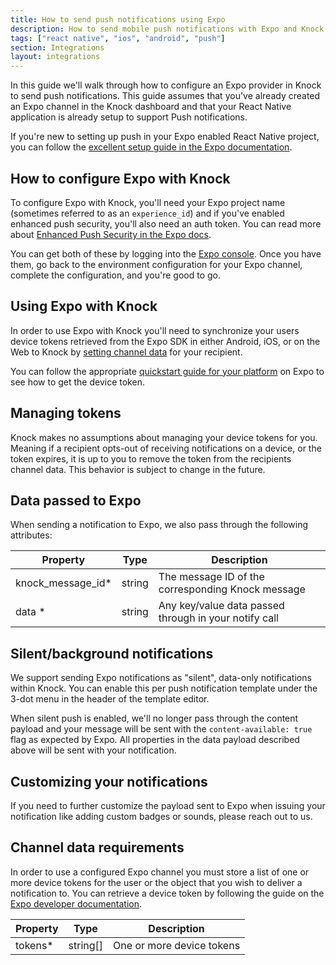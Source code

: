 ```yaml
---
title: How to send push notifications using Expo
description: How to send mobile push notifications with Expo and Knock
tags: ["react native", "ios", "android", "push"]
section: Integrations
layout: integrations
---
```



In this guide we'll walk through how to configure an Expo provider in Knock to send push notifications. This guide assumes that you've already created an Expo channel in the Knock dashboard and that your React Native application is already setup to support Push notifications.

If you're new to setting up push in your Expo enabled React Native project, you can follow the [excellent setup guide in the Expo documentation](https://docs.expo.dev/push-notifications/overview/).

## How to configure Expo with Knock

To configure Expo with Knock, you'll need your Expo project name (sometimes referred to as an `experience_id`) and if you've enabled enhanced push security, you'll also need an auth token. You can read more about [Enhanced Push Security in the Expo docs](https://docs.expo.dev/push-notifications/sending-notifications/#additional-security).

You can get both of these by logging into the [Expo console](https://expo.dev/). Once you have them, go back to the environment configuration for your Expo channel, complete the configuration, and you're good to go.

## Using Expo with Knock

In order to use Expo with Knock you'll need to synchronize your users device tokens retrieved from the Expo SDK in either Android, iOS, or on the Web to Knock by [setting channel data](/send-notifications/setting-channel-data) for your recipient.

You can follow the appropriate [quickstart guide for your platform](https://docs.expo.dev/push-notifications/overview/) on Expo to see how to get the device token.

<MultiLangCodeBlock
  snippet="users.setChannelData-push"
  title="Set Expo channel data for a user"
/>

## Managing tokens

Knock makes no assumptions about managing your device tokens for you. Meaning if a recipient opts-out of receiving notifications on a device, or the token expires, it is up to you to remove the token from the recipients channel data. This behavior is subject to change in the future.

## Data passed to Expo

When sending a notification to Expo, we also pass through the following attributes:

| Property           | Type   | Description                                           |
| ------------------ | ------ | ----------------------------------------------------- |
| knock_message_id\* | string | The message ID of the corresponding Knock message     |
| data \*            | string | Any key/value data passed through in your notify call |

## Silent/background notifications

We support sending Expo notifications as "silent", data-only notifications within Knock. You can enable this per push notification template under the 3-dot menu in the header of the template editor.

When silent push is enabled, we'll no longer pass through the content payload and your message will be sent with the `content-available: true` flag as expected by Expo. All properties in the data payload described above will be sent with your notification.

## Customizing your notifications

If you need to further customize the payload sent to Expo when issuing your notification like adding custom badges or sounds, please reach out to us.

## Channel data requirements

In order to use a configured Expo channel you must store a list of one or more device tokens for the user or the object that you wish to deliver a notification to. You can retrieve a device token by following the guide on the [Expo developer documentation](https://docs.expo.dev/push-notifications/push-notifications-setup/).

| Property | Type     | Description               |
| -------- | -------- | ------------------------- |
| tokens\* | string[] | One or more device tokens |
